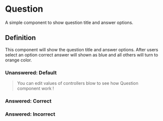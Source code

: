 
<Meta of={QuestionStories} />

# Question

A simple component to show question title and answer options.

## Definition

This component will show the question title and answer options. After users
select an option correct answer will shown as blue and all others will turn to
orange color.

### Unanswered: Default

<Canvas of={QuestionStories.Unanswered} />

> You can edit values of controllers blow to see how Question component work !

<Controls />

### Answered: Correct

<Canvas of={QuestionStories.AnsweredCorrectly} />

### Answered: Incorrect

<Canvas of={QuestionStories.AnsweredIncorrectly} />
